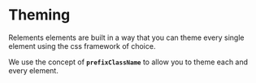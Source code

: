 # Theming

Relements elements are built in a way that you can theme every single element using the css framework of choice.

We use the concept of **`prefixClassName`** to allow you to theme each and every element.
